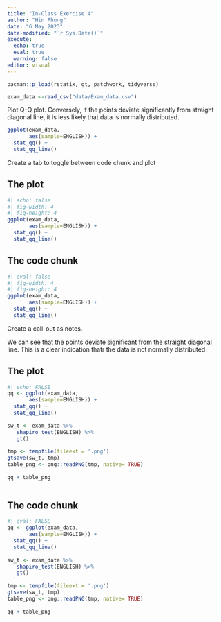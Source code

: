 ```yaml
---
title: "In-Class Exercise 4"
author: "Hin Phung"
date: "6 May 2023"
date-modified: "`r Sys.Date()`"
execute:
  echo: true
  eval: true
  warning: false
editor: visual
---
```


```r
pacman::p_load(rstatix, gt, patchwork, tidyverse)

```

```r
exam_data <-read_csv("data/Exam_data.csv")

```

Plot Q-Q plot. 
Conversely, if the points deviate significantly from straight diagonal line, it is less likely that data is normally distributed.

```r
ggplot(exam_data,
       aes(sample=ENGLISH)) +
  stat_qq() +
  stat_qq_line()

```


Create a tab to toggle between code chunk and plot

:::panel-tabset

## The plot
```r
#| echo: false
#| fig-width: 4
#| fig-height: 4
ggplot(exam_data,
       aes(sample=ENGLISH)) +
  stat_qq() +
  stat_qq_line()

```

## The code chunk
```r
#| eval: false
#| fig-width: 4
#| fig-height: 4
ggplot(exam_data,
       aes(sample=ENGLISH)) +
  stat_qq() +
  stat_qq_line()

```

:::

Create a call-out as notes.

::: {.callout-note}
We can see that the points deviate significant from the straight diagonal line. This is a clear indication thatr the data is not normally distributed.
:::


:::panel-tabset

## The plot
```r
#| echo: FALSE
qq <- ggplot(exam_data,
       aes(sample=ENGLISH)) +
  stat_qq() +
  stat_qq_line()
  
sw_t <- exam_data %>%
   shapiro_test(ENGLISH) %>%
   gt()
 
tmp <- tempfile(fileext = '.png')
gtsave(sw_t, tmp)
table_png <- png::readPNG(tmp, native= TRUE)
 
qq + table_png
 

```

## The code chunk
```r
#| eval: FALSE
qq <- ggplot(exam_data,
       aes(sample=ENGLISH)) +
  stat_qq() +
  stat_qq_line()
  
sw_t <- exam_data %>%
   shapiro_test(ENGLISH) %>%
   gt()
 
tmp <- tempfile(fileext = '.png')
gtsave(sw_t, tmp)
table_png <- png::readPNG(tmp, native= TRUE)
 
qq + table_png
 

```

:::



